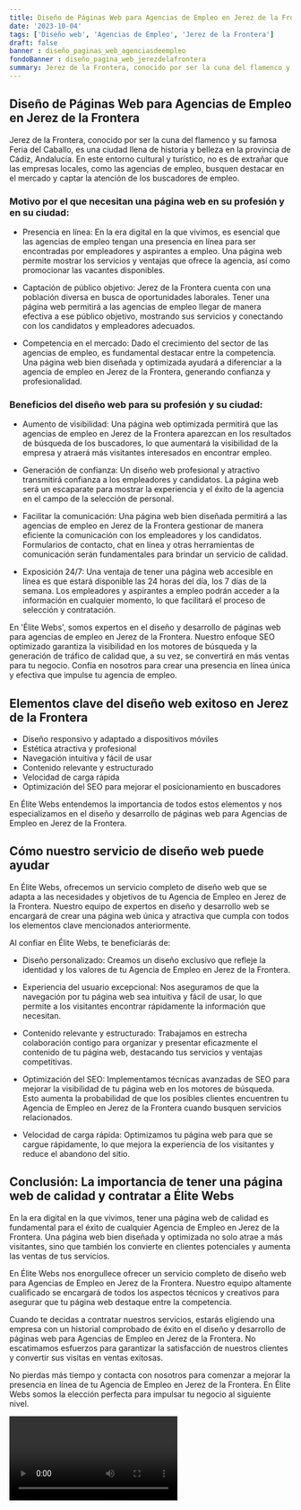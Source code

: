 ```yaml
---
title: Diseño de Páginas Web para Agencias de Empleo en Jerez de la Frontera
date: '2023-10-04'
tags: ['Diseño web', 'Agencias de Empleo', 'Jerez de la Frontera']
draft: false
banner : diseño_paginas_web_agenciasdeempleo
fondoBanner : diseño_pagina_web_jerezdelafrontera
summary: Jerez de la Frontera, conocido por ser la cuna del flamenco y su famosa Feria del Caballo, es una ciudad llena de historia y belleza en la provincia de Cádiz, Andalucía. En este entorno cultural y turístico, no es de extrañar que las empresas locales, como las agencias de empleo, busquen destacar en el mercado y captar la atención de los buscadores de empleo.
---
```


## Diseño de Páginas Web para Agencias de Empleo en Jerez de la Frontera

Jerez de la Frontera, conocido por ser la cuna del flamenco y su famosa Feria del Caballo, es una ciudad llena de historia y belleza en la provincia de Cádiz, Andalucía. En este entorno cultural y turístico, no es de extrañar que las empresas locales, como las agencias de empleo, busquen destacar en el mercado y captar la atención de los buscadores de empleo.

### Motivo por el que necesitan una página web en su profesión y en su ciudad:

- Presencia en línea: En la era digital en la que vivimos, es esencial que las agencias de empleo tengan una presencia en línea para ser encontradas por empleadores y aspirantes a empleo. Una página web permite mostrar los servicios y ventajas que ofrece la agencia, así como promocionar las vacantes disponibles.

- Captación de público objetivo: Jerez de la Frontera cuenta con una población diversa en busca de oportunidades laborales. Tener una página web permitirá a las agencias de empleo llegar de manera efectiva a ese público objetivo, mostrando sus servicios y conectando con los candidatos y empleadores adecuados.

- Competencia en el mercado: Dado el crecimiento del sector de las agencias de empleo, es fundamental destacar entre la competencia. Una página web bien diseñada y optimizada ayudará a diferenciar a la agencia de empleo en Jerez de la Frontera, generando confianza y profesionalidad.

### Beneficios del diseño web para su profesión y su ciudad:

- Aumento de visibilidad: Una página web optimizada permitirá que las agencias de empleo en Jerez de la Frontera aparezcan en los resultados de búsqueda de los buscadores, lo que aumentará la visibilidad de la empresa y atraerá más visitantes interesados en encontrar empleo.

- Generación de confianza: Un diseño web profesional y atractivo transmitirá confianza a los empleadores y candidatos. La página web será un escaparate para mostrar la experiencia y el éxito de la agencia en el campo de la selección de personal.

- Facilitar la comunicación: Una página web bien diseñada permitirá a las agencias de empleo en Jerez de la Frontera gestionar de manera eficiente la comunicación con los empleadores y los candidatos. Formularios de contacto, chat en línea y otras herramientas de comunicación serán fundamentales para brindar un servicio de calidad.

- Exposición 24/7: Una ventaja de tener una página web accesible en línea es que estará disponible las 24 horas del día, los 7 días de la semana. Los empleadores y aspirantes a empleo podrán acceder a la información en cualquier momento, lo que facilitará el proceso de selección y contratación.

En 'Élite Webs', somos expertos en el diseño y desarrollo de páginas web para agencias de empleo en Jerez de la Frontera. Nuestro enfoque SEO optimizado garantiza la visibilidad en los motores de búsqueda y la generación de tráfico de calidad que, a su vez, se convertirá en más ventas para tu negocio. Confía en nosotros para crear una presencia en línea única y efectiva que impulse tu agencia de empleo.

<GifSeo />

<Cta />

## Elementos clave del diseño web exitoso en Jerez de la Frontera

- Diseño responsivo y adaptado a dispositivos móviles
- Estética atractiva y profesional
- Navegación intuitiva y fácil de usar
- Contenido relevante y estructurado
- Velocidad de carga rápida
- Optimización del SEO para mejorar el posicionamiento en buscadores

En Élite Webs entendemos la importancia de todos estos elementos y nos especializamos en el diseño y desarrollo de páginas web para Agencias de Empleo en Jerez de la Frontera.

## Cómo nuestro servicio de diseño web puede ayudar

En Élite Webs, ofrecemos un servicio completo de diseño web que se adapta a las necesidades y objetivos de tu Agencia de Empleo en Jerez de la Frontera. Nuestro equipo de expertos en diseño y desarrollo web se encargará de crear una página web única y atractiva que cumpla con todos los elementos clave mencionados anteriormente.

Al confiar en Élite Webs, te beneficiarás de:

- Diseño personalizado: Creamos un diseño exclusivo que refleje la identidad y los valores de tu Agencia de Empleo en Jerez de la Frontera.

- Experiencia del usuario excepcional: Nos aseguramos de que la navegación por tu página web sea intuitiva y fácil de usar, lo que permite a los visitantes encontrar rápidamente la información que necesitan.

- Contenido relevante y estructurado: Trabajamos en estrecha colaboración contigo para organizar y presentar eficazmente el contenido de tu página web, destacando tus servicios y ventajas competitivas.

- Optimización del SEO: Implementamos técnicas avanzadas de SEO para mejorar la visibilidad de tu página web en los motores de búsqueda. Esto aumenta la probabilidad de que los posibles clientes encuentren tu Agencia de Empleo en Jerez de la Frontera cuando busquen servicios relacionados.

- Velocidad de carga rápida: Optimizamos tu página web para que se cargue rápidamente, lo que mejora la experiencia de los visitantes y reduce el abandono del sitio.

## Conclusión: La importancia de tener una página web de calidad y contratar a Élite Webs

En la era digital en la que vivimos, tener una página web de calidad es fundamental para el éxito de cualquier Agencia de Empleo en Jerez de la Frontera. Una página web bien diseñada y optimizada no solo atrae a más visitantes, sino que también los convierte en clientes potenciales y aumenta las ventas de tus servicios.

En Élite Webs nos enorgullece ofrecer un servicio completo de diseño web para Agencias de Empleo en Jerez de la Frontera. Nuestro equipo altamente cualificado se encargará de todos los aspectos técnicos y creativos para asegurar que tu página web destaque entre la competencia.

Cuando te decidas a contratar nuestros servicios, estarás eligiendo una empresa con un historial comprobado de éxito en el diseño y desarrollo de páginas web para Agencias de Empleo en Jerez de la Frontera. No escatimamos esfuerzos para garantizar la satisfacción de nuestros clientes y convertir sus visitas en ventas exitosas.

No pierdas más tiempo y contacta con nosotros para comenzar a mejorar la presencia en línea de tu Agencia de Empleo en Jerez de la Frontera. En Élite Webs somos la elección perfecta para impulsar tu negocio al siguiente nivel.

<Video />

<CtaBot job='Agencias de Empleo' city='Jerez de la Frontera'/>

<Gmaps query='Jerez de la Frontera+españa+maps' />